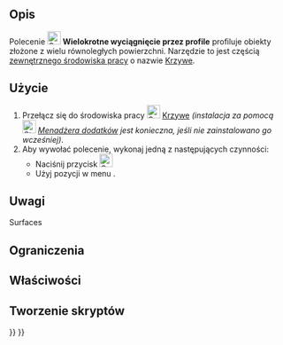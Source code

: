 <languages/>

{{Docnav/pl
|[[Curves_ReflectLines/pl|Linie odbicia]]
|
|[[Curves_Workbench/pl|środowisko pracu Krzywe]]
|IconL=Curves_ReflectLines.svg
|IconR=
|IconC=Curves_workbench_icon.svg
}}

{{GuiCommand
|Name=Curves MultiLoft
|Name/pl=Krzywe: Wielokrotne wyciągnięcie przez profile
|MenuLocation=Surfaces → MultiLoft
|Workbenches=[[Curves_Workbench/pl|Krzywe]]
}}

<span id="Description"></span>
==Opis==

Polecenie [[Image:Curves_MultiLoft.svg|24px]] '''Wielokrotne wyciągnięcie przez profile''' profiluje obiekty złożone z wielu równoległych powierzchni.
Narzędzie to jest częścią [[External_workbenches/pl|zewnętrznego środowiska pracy]] o nazwie [[Curves_Workbench/pl|Krzywe]].

<span id="Usage"></span>
==Użycie==

# Przełącz się do środowiska pracy [[Image:Curves_workbench_icon.svg|24px]] [[Curves_Workbench/pl|Krzywe]] ''(instalacja za pomocą [[Image:Std_AddonMgr.svg|24px]] [[Std_AddonMgr/pl|Menadżera dodatków]] jest konieczna, jeśli nie zainstalowano go wcześniej)''.
# Aby wywołać polecenie, wykonaj jedną z następujących czynności:
#* Naciśnij przycisk [[Image:Curves_MultiLoft.svg|24px]]
#* Użyj pozycji w menu {{MenuCommand|Surfaces → MultiLoft}}.


<span id="Notes"></span>
==Uwagi==Surfaces


<span id="Limitations"></span>
==Ograniczenia==


<span id="Properties"></span>
==Właściwości==


<span id="Scripting"></span>
==Tworzenie skryptów==


{{Docnav/pl
|[[Curves_ReflectLines/pl|Linie odbicia]]
|
|[[Curves_Workbench/pl|środowisko pracu Krzywe]]
|IconL=Curves_ReflectLines.svg
|IconR=
|IconC=Curves_workbench_icon.svg
}}

{{Curves Tools navi{{#translation:}}}}
{{Userdocnavi{{#translation:}}}}